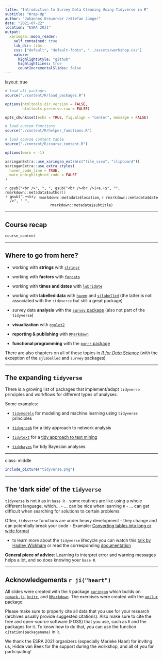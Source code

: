 ```yaml
---
title: "Introduction to Survey Data Cleaning Using Tidyverse in R"
subtitle: "Wrap-Up"
author: "Johannes Breuer<br />Stefan Jünger"
date: "2021-07-22"
location: "ESRA 2021"
output:
  xaringan::moon_reader:
    self_contained: true
    lib_dir: libs
    css: ["default", "default-fonts", "../assets/workshop.css"]
    nature:
      highlightStyle: "github"
      highlightLines: true
      countIncrementalSlides: false
---
```

layout: true

```r
# load all packages
source("./content/R/load_packages.R")

options(htmltools.dir.version = FALSE,
        htmltools.preserve.raw = FALSE)

opts_chunk$set(echo = TRUE, fig.align = "center", message = FALSE)

# load custom functions
source("./content/R/helper_functions.R")

# load course content table
source("./content/R/course_content.R")

options(warn = -1)

xaringanExtra::use_xaringan_extra(c("tile_view", "clipboard"))
xaringanExtra::use_extra_styles(
  hover_code_line = TRUE,         
  mute_unhighlighted_code = FALSE  
)
```

<div class="my-footer">
  <div style="float: left;"><span>`r gsub("<br />", ", ", gsub("<br /><br />|<a.+$", "", rmarkdown::metadata$author))`</span></div>
  <div style="float: right;"><span>`r rmarkdown::metadata$location`, `r rmarkdown::metadata$date`</span></div>
  <div style="text-align: center;"><span>`r gsub(".+<br />", " ", rmarkdown::metadata$subtitle)`</span></div>
</div>

---

## Course recap

```r
course_content
```

---

## Where to go from here?

- working with **strings** with [`stringr`](https://stringr.tidyverse.org/index.html)

- working with **factors** with [`forcats`](https://forcats.tidyverse.org/)

- working with **times and dates** with [`lubridate`](https://lubridate.tidyverse.org/)

- working with **labelled data** with [`haven`](https://github.com/tidyverse/haven) and [`sjlabelled`](https://github.com/strengejacke/sjlabelled) (the latter is not associated with the `tidyverse` but still a great package)

- survey data **analysis** with the [`survey` package](https://cran.r-project.org/web/packages/survey/index.html) (also not part of the `tidyverse`)

- **visualization** with [`ggplot2`](https://ggplot2.tidyverse.org/)

- **reporting & publishing** with [`RMarkdown`](https://rmarkdown.rstudio.com)

- **functional programming** with the [`purrr` package](https://purrr.tidyverse.org/)

There are also chapters on all of these topics in [*R for Data Science*](https://r4ds.had.co.nz/index.html) (with the exception of the `sjlabelled` and `survey` packages)

---

## The expanding `tidyverse`

There is a growing list of packages that implement/adapt `tidyverse` principles and workflows for different types of analyses.  

Some examples:

- [`tidymodels`](https://www.tidymodels.org/) for modeling and machine learning using `tidyverse` principles

- [`tidygraph`](https://tidygraph.data-imaginist.com/) for a tidy approach to network analysis

- [`tidytext`](https://cran.r-project.org/web/packages/tidytext/vignettes/tidytext.html) for a [tidy approach to text mining](https://www.tidytextmining.com/)

- [`tidybayes`](https://mjskay.github.io/tidybayes/index.html) for tidy Bayesian analyses

---

class: middle

```r
include_picture("tidyverse.png")
```

---

## The 'dark side' of the `tidyverse`

`tidyverse` is not `R` as in `base R`
- some routines are like using a whole different language, which...
  - ... can be nice when learning `R`
  - ... can get difficult when searching for solutions to certain problems

Often, `tidyverse` functions are under heavy development
- they change and can potentially break your code
  - Example: [Converting tables into long or wide format](https://tidyr.tidyverse.org/news/index.html#pivoting)
  
- to learn more about the `tidyverse` lifecycle you can watch this [talk by Hadley Wickham](https://www.youtube.com/watch?v=izFssYRsLZs) or read the corresponding [documentation](https://lifecycle.r-lib.org/articles/stages.html#deprecated)

**General piece of advice**: Learning to interpret error and warning messages helps a lot, and so does knowing your `base R`.

---

## Acknowledgements `r ji("heart")`

All slides were created with the `R` package [`xaringan`](https://github.com/yihui/xaringan) which builds on [`remark.js`](https://remarkjs.com), [`knitr`](http://yihui.name/knitr), and [`RMarkdown`](https://rmarkdown.rstudio.com). The exercises were created with the [`unilur` package](https://github.com/koncina/unilur).  

Please make sure to properly cite all data that you use for your research (archives usually provide suggested citations). Also make sure to cite the free and open-source software (FOSS) that you use, such as `R` and the packages for it. To know how to do that, you can use the function `citation(packagename)` in `R`.

We thank the ESRA 2021 organizers (especially Marieke Haan) for inviting us, Hidde van Beek for the support during the workshop, and all of you for participating!
